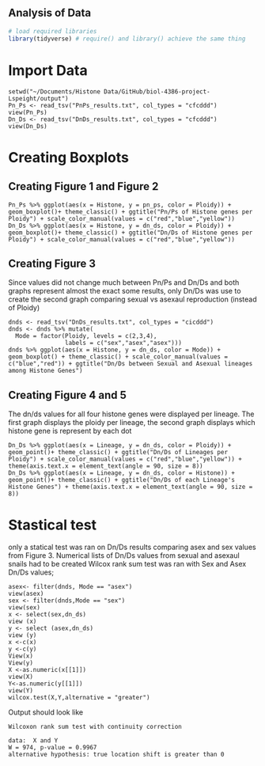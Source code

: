 ## Analysis of Data

```r
# load required libraries
library(tidyverse) # require() and library() achieve the same thing
```
# Import Data
```
setwd("~/Documents/Histone Data/GitHub/biol-4386-project-Lspeight/output")
Pn_Ps <- read_tsv("PnPs_results.txt", col_types = "cfcddd")
view(Pn_Ps)
Dn_Ds <- read_tsv("DnDs_results.txt", col_types = "cfcddd")
view(Dn_Ds)
```
# Creating Boxplots
## Creating Figure 1 and Figure 2
```
Pn_Ps %>% ggplot(aes(x = Histone, y = pn_ps, color = Ploidy)) + geom_boxplot()+ theme_classic() + ggtitle("Pn/Ps of Histone genes per Ploidy") + scale_color_manual(values = c("red","blue","yellow")) 
Dn_Ds %>% ggplot(aes(x = Histone, y = dn_ds, color = Ploidy)) + geom_boxplot()+ theme_classic() + ggtitle("Dn/Ds of Histone genes per Ploidy") + scale_color_manual(values = c("red","blue","yellow")) 
```
## Creating Figure 3
Since values did not change much between Pn/Ps and Dn/Ds and both graphs represent almost the exact some results, only Dn/Ds was use to create the second graph comparing sexual vs asexaul reproduction (instead of Ploidy)
```
dnds <- read_tsv("DnDs_results.txt", col_types = "cicddd")
dnds <- dnds %>% mutate(
  Mode = factor(Ploidy, levels = c(2,3,4), 
                labels = c("sex","asex","asex")))
dnds %>% ggplot(aes(x = Histone, y = dn_ds, color = Mode)) + geom_boxplot() + theme_classic() + scale_color_manual(values = c("blue","red")) + ggtitle("Dn/Ds between Sexual and Asexual lineages among Histone Genes")
```
## Creating Figure 4 and 5
The dn/ds values for all four histone genes were displayed per lineage. The first graph displays the ploidy per lineage, the second graph displays which histone gene is represent by each dot
```
Dn_Ds %>% ggplot(aes(x = Lineage, y = dn_ds, color = Ploidy)) + geom_point()+ theme_classic() + ggtitle("Dn/Ds of Lineages per Ploidy") + scale_color_manual(values = c("red","blue","yellow")) + theme(axis.text.x = element_text(angle = 90, size = 8))
Dn_Ds %>% ggplot(aes(x = Lineage, y = dn_ds, color = Histone)) + geom_point()+ theme_classic() + ggtitle("Dn/Ds of each Lineage's Histone Genes") + theme(axis.text.x = element_text(angle = 90, size = 8))
```
# Stastical test 
only a statical test was ran on Dn/Ds results comparing asex and sex values from Figure 3. 
Numerical lists of Dn/Ds values from sexual and asexaul snails had to be created
Wilcox rank sum test was ran with Sex and Asex Dn/Ds values;
```
asex<- filter(dnds, Mode == "asex")
view(asex)
sex <- filter(dnds,Mode == "sex")
view(sex)
x <- select(sex,dn_ds)
view (x)
y <- select (asex,dn_ds)
view (y)
x <-c(x)
y <-c(y)
View(x)
View(y)
X <-as.numeric(x[[1]])
view(X)
Y<-as.numeric(y[[1]])
view(Y)
wilcox.test(X,Y,alternative = "greater")
```
Output should look like

```
Wilcoxon rank sum test with continuity correction

data:  X and Y
W = 974, p-value = 0.9967
alternative hypothesis: true location shift is greater than 0
 ```
